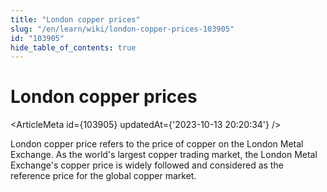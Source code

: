 ```yaml
---
title: "London copper prices"
slug: "/en/learn/wiki/london-copper-prices-103905"
id: "103905"
hide_table_of_contents: true
---
```



# London copper prices

<ArticleMeta id={103905} updatedAt={'2023-10-13 20:20:34'} />
<div className='border-solid border-b border-t-0 my-4 border-[var(--ifm-color-gray-300)]' />

London copper price refers to the price of copper on the London Metal Exchange. As the world's largest copper trading market, the London Metal Exchange's copper price is widely followed and considered as the reference price for the global copper market.
